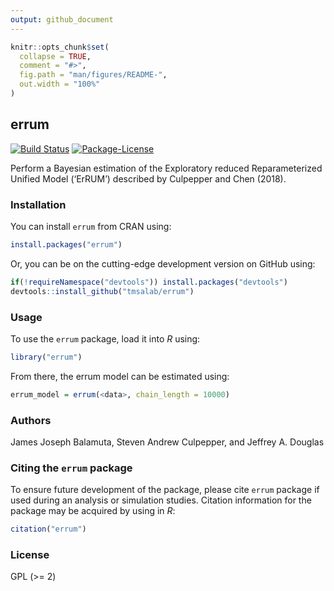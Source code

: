 ```yaml
---
output: github_document
---
```


<!-- README.md is generated from README.Rmd. Please edit that file -->

```r
knitr::opts_chunk$set(
  collapse = TRUE,
  comment = "#>",
  fig.path = "man/figures/README-",
  out.width = "100%"
)
```

## errum

<!-- badges: start -->
[![Build Status](https://travis-ci.org/tmsalab/errum.svg)](https://travis-ci.org/tmsalab/errum)
[![Package-License](http://img.shields.io/badge/license-GPL%20(%3E=2)-brightgreen.svg?style=flat)](http://www.gnu.org/licenses/gpl-2.0.html)
<!-- badges: end -->

Perform a Bayesian estimation of the Exploratory reduced Reparameterized Unified
Model ('ErRUM') described by Culpepper and Chen (2018).

### Installation

You can install `errum` from CRAN using:

```r
install.packages("errum")
```

Or, you can be on the cutting-edge development version on GitHub using:

```r
if(!requireNamespace("devtools")) install.packages("devtools")
devtools::install_github("tmsalab/errum")
```

### Usage

To use the `errum` package, load it into _R_ using:

```r
library("errum")
```

From there, the errum model can be estimated using:

```r
errum_model = errum(<data>, chain_length = 10000)
```

### Authors

James Joseph Balamuta, Steven Andrew Culpepper, and Jeffrey A. Douglas

### Citing the `errum` package

To ensure future development of the package, please cite `errum`
package if used during an analysis or simulation studies. Citation information
for the package may be acquired by using in *R*:

```r
citation("errum")
```

### License

GPL (>= 2)
